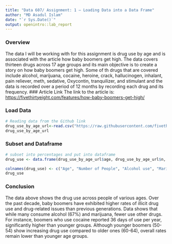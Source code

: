 ```yaml
---
title: "Data 607/ Assignment: 1 – Loading Data into a Data Frame"
author: "MD Asadul Islam"
date: "`r Sys.Date()`"
output: openintro::lab_report
---
```


### Overview

The data I will be working with for this assignment is drug use by age and is associated with the article how baby boomers get high. The data covers thirteen drugs across 17 age groups and its main objective is to create a story on how baby boomers get high. Some of th drugs that are covered include alcohol, marijuana, cocaine, heroine, crack, hallucinogen, inhalant, pain reliever, meth, sedative, Oxycontin, tranquilizer, and stimulant and the data is recorded over a period of 12 months by recording each drug and its frequency. \### Article Link The link to the article is: <https://fivethirtyeight.com/features/how-baby-boomers-get-high/>

### Load Data

```r
# Reading data from the Github link
drug_use_by_age_url<-read.csv("https://raw.githubusercontent.com/fivethirtyeight/data/master/drug-use-by-age/drug-use-by-age.csv", header= TRUE, sep=",")
drug_use_by_age_url
```

### Subset and Dataframe

```r
# subset into percentages and put into dataframe
drug_use <- data.frame(drug_use_by_age_url$age, drug_use_by_age_url$n, drug_use_by_age_url$alcohol_use, drug_use_by_age_url$marijuana_use, drug_use_by_age_url$cocaine_use, drug_use_by_age_url$crack_use, drug_use_by_age_url$heroin_use, drug_use_by_age_url$hallucinogen_use, drug_use_by_age_url$inhalant_use, drug_use_by_age_url$pain_releiver_use, drug_use_by_age_url$oxycontin_frequency, drug_use_by_age_url$tranquilizer_use, drug_use_by_age_url$stimulant_use, drug_use_by_age_url$meth_use, drug_use_by_age_url$sedative_use)

colnames(drug_use) <- c("Age", "Number of People", "Alcohol use", "Marijuana Use", "Cocaine Use", "Crack Use", "Heroine Use", "Hallucinogen Use", "Inhalant Use", "Pain Reliever Use", "Oxycontin use", "Tranquilizer Use", "Stimulant Use", "Meth Use", "Sedative Use")
drug_use
```

### Conclusion

The data above shows the drug use across people of various ages. Over the past decade, baby boomers have exhibited higher rates of illicit drug use and drug-related issues than previous generations. Data shows that while many consume alcohol (67%) and marijuana, fewer use other drugs. For instance, boomers who use cocaine reported 36 days of use per year, significantly higher than younger groups. Although younger boomers (50-54) show increasing drug use compared to older ones (60-64), overall rates remain lower than younger age groups.
